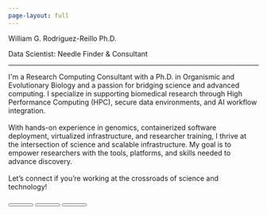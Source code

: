 ```yaml
---
page-layout: full
---
```


```{=html}
<!DOCTYPE html>
<html lang="en">

<head>
  <meta charset="utf-8">
  <title>W. Rodriguez</title>
  <meta name="description" content="Personal Website for WGR.">
  <meta name="author" content="William G. Rodriguez-Reillo" />
  <meta name="viewport" content="width=device-width, initial-scale=1.0, minimum-scale=1.0, maximum-scale=1.0, user-scalable=no">
  <link rel="stylesheet" media="screen" href="main.css">
  <link href="https://fonts.googleapis.com/css?family=Quicksand" rel="stylesheet" />
  <link rel="stylesheet" href="https://cdn.jsdelivr.net/npm/bulma@0.8.2/css/bulma.min.css" />
  <link rel="stylesheet" href="https://cdnjs.cloudflare.com/ajax/libs/font-awesome/6.4.2/css/all.min.css" />
  <link rel="stylesheet" href="https://cdn.jsdelivr.net/npm/bulma-social@1/bin/bulma-social.min.css" />
  <link rel="stylesheet" href="css/styles.css" />
</head>

<body>
    <div class="tile is-6 is-parent" id="left">
      <div class="tile is-child pink post">
        <p class="title is-2 name">William G. Rodriguez-Reillo Ph.D.</p>
        <p class="subtitle has-text-grey job">Data Scientist: Needle Finder & Consultant</p>
        <hr class="hr" />
        <div class="content has-text-grey description">
          <p>
          I'm a Research Computing Consultant with a Ph.D. in Organismic and Evolutionary Biology and a passion for bridging science and advanced computing. I specialize in supporting biomedical research through High Performance Computing (HPC), secure data environments, and AI workflow integration.
          <br><br>
          With hands-on experience in genomics, containerized software deployment, virtualized infrastructure, and researcher training, I thrive at the intersection of science and scalable infrastructure. My goal is to empower researchers with the tools, platforms, and skills needed to advance discovery.
          <br><br>
          Let’s connect if you’re working at the crossroads of science and technology!
          </p>
        </div>
        <div class="buttons">
          <button class="button is-medium is-x-twitter" style="width: 50px;" onclick="window.open('https://twitter.com/genobriel','_blank')">
            <i class="fa-brands fa-x-twitter fa-lg"></i>
          </button>
          <button class="button is-medium is-linkedin" style="width: 50px;" onclick="window.open('https://linkedin.com/in/wreillo','_blank')">
            <i class="fab fa-linkedin-in fa-lg"></i>
          </button>
          <button class="button is-medium is-github" style="width: 50px;" onclick="window.open('https://github.com/wreillo','_blank')">
            <i class="fab fa-github fa-lg"></i>
          </button>
        </div>
      </div>
    </div>
    <div class="tile is-6 is-parent" id="right"></div>  
  </body>
</html>
```
